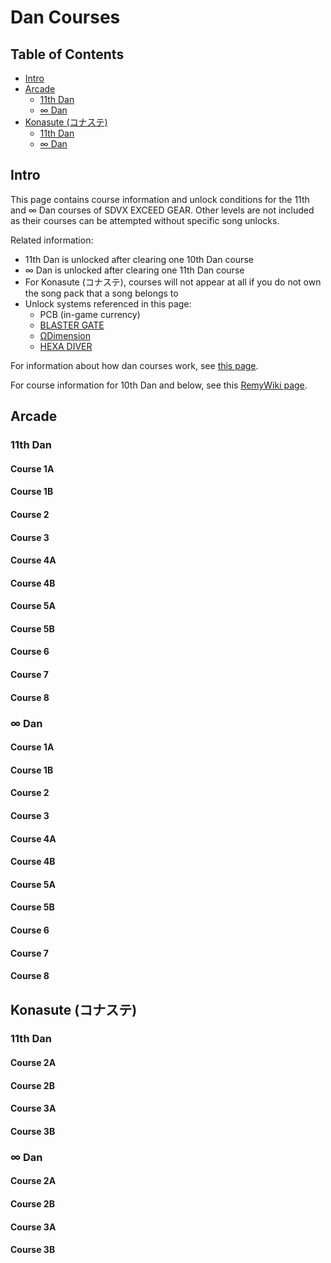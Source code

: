 
# Dan Courses

## Table of Contents
  - [Intro](#intro)
  - [Arcade](#arcade)
    - [11th Dan](#11th-dan)
    - [∞ Dan](#-dan)
  - [Konasute (コナステ)](#konasute-コナステ)
    - [11th Dan](#11th-dan-1)
    - [∞ Dan](#-dan-1)

## Intro

This page contains course information and unlock conditions for the 11th and ∞ Dan courses of SDVX EXCEED GEAR. Other levels are not included as their courses can be attempted without specific song unlocks.

Related information:
  - 11th Dan is unlocked after clearing one 10th Dan course
  - ∞ Dan is unlocked after clearing one 11th Dan course
  - For Konasute (コナステ), courses will not appear at all if you do not own the song pack that a song belongs to
  - Unlock systems referenced in this page:
    - PCB (in-game currency)
    - [BLASTER GATE](/compendium/unlock-systems#blaster-gate)
    - [ΩDimension](/compendium/unlock-systems#omega-dimension)
    - [HEXA DIVER](/compendium/unlock-systems#hexadiver)
  
For information about how dan courses work, see [this page](/compendium/game-modes#skill-analyzer).

For course information for 10th Dan and below, see this [RemyWiki page](https://remywiki.com/SKILL_ANALYZER).

## Arcade

### 11th Dan
  #### Course 1A
  <Course cat="ac_11" name="01a" />

  #### Course 1B
  <Course cat="ac_11" name="01b" />

  #### Course 2
  <Course cat="ac_11" name="02" />

  #### Course 3
  <Course cat="ac_11" name="03" />

  #### Course 4A
  <Course cat="ac_11" name="04a" />

  #### Course 4B
  <Course cat="ac_11" name="04b" />

  #### Course 5A
  <Course cat="ac_11" name="05a" />

  #### Course 5B
  <Course cat="ac_11" name="05b" />

  #### Course 6
  <Course cat="ac_11" name="06" />

  #### Course 7
  <Course cat="ac_11" name="07" />

  #### Course 8
  <Course cat="ac_11" name="08" />

### ∞ Dan
  #### Course 1A
  <Course cat="ac_inf" name="01a" />

  #### Course 1B
  <Course cat="ac_inf" name="01b" />

  #### Course 2
  <Course cat="ac_inf" name="02" />

  #### Course 3
  <Course cat="ac_inf" name="03" />

  #### Course 4A
  <Course cat="ac_inf" name="04a" />

  #### Course 4B
  <Course cat="ac_inf" name="04b" />

  #### Course 5A
  <Course cat="ac_inf" name="05a" />

  #### Course 5B
  <Course cat="ac_inf" name="05b" />

  #### Course 6
  <Course cat="ac_inf" name="06" />

  #### Course 7
  <Course cat="ac_inf" name="07" />

  #### Course 8
  <Course cat="ac_inf" name="08" />

## Konasute (コナステ)

### 11th Dan
  #### Course 2A
  <Course cat="eac_11" name="02a" />

  #### Course 2B
  <Course cat="eac_11" name="02b" />

  #### Course 3A
  <Course cat="eac_11" name="03a" />

  #### Course 3B
  <Course cat="eac_11" name="03b" />

### ∞ Dan
  #### Course 2A
  <Course cat="eac_inf" name="02a" />

  #### Course 2B
  <Course cat="eac_inf" name="02b" />

  #### Course 3A
  <Course cat="eac_inf" name="03a" />

  #### Course 3B
  <Course cat="eac_inf" name="03b" />